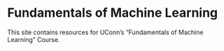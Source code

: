 # Fundamentals of Machine Learning

This site contains resources for UConn's "Fundamentals of Machine Learning" Course.
